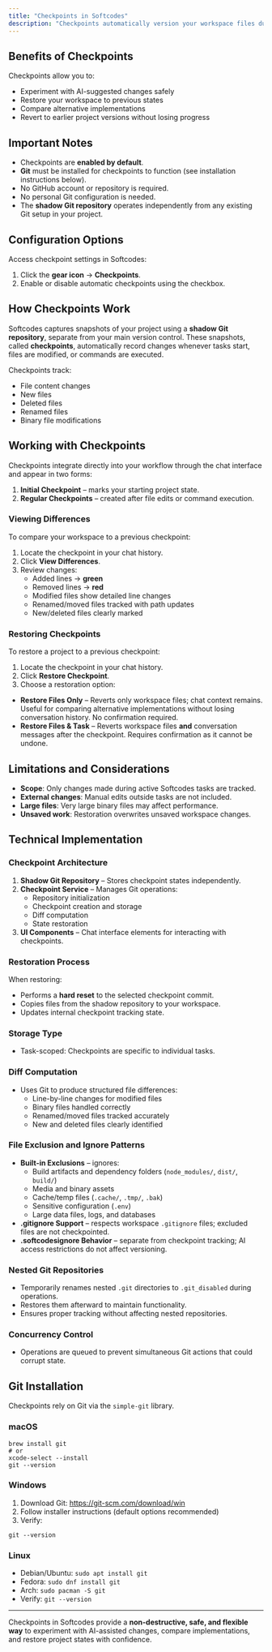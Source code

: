 ```yaml
---
title: "Checkpoints in Softcodes"
description: "Checkpoints automatically version your workspace files during Softcodes tasks. They let you explore AI suggestions safely, recover from unwanted changes, and compare different approaches without losing work."
---
```


## Benefits of Checkpoints

Checkpoints allow you to:

- Experiment with AI-suggested changes safely
- Restore your workspace to previous states
- Compare alternative implementations
- Revert to earlier project versions without losing progress

## Important Notes

- Checkpoints are **enabled by default**.
- **Git** must be installed for checkpoints to function (see installation instructions below).
- No GitHub account or repository is required.
- No personal Git configuration is needed.
- The **shadow Git repository** operates independently from any existing Git setup in your project.

## Configuration Options

Access checkpoint settings in Softcodes:

1. Click the **gear icon** → **Checkpoints**.
2. Enable or disable automatic checkpoints using the checkbox.

## How Checkpoints Work

Softcodes captures snapshots of your project using a **shadow Git repository**, separate from your main version control. These snapshots, called **checkpoints**, automatically record changes whenever tasks start, files are modified, or commands are executed.

Checkpoints track:

- File content changes
- New files
- Deleted files
- Renamed files
- Binary file modifications

## Working with Checkpoints

Checkpoints integrate directly into your workflow through the chat interface and appear in two forms:

1. **Initial Checkpoint** – marks your starting project state.
2. **Regular Checkpoints** – created after file edits or command execution.

### Viewing Differences

To compare your workspace to a previous checkpoint:

1. Locate the checkpoint in your chat history.
2. Click **View Differences**.
3. Review changes:
   - Added lines → **green**
   - Removed lines → **red**
   - Modified files show detailed line changes
   - Renamed/moved files tracked with path updates
   - New/deleted files clearly marked

### Restoring Checkpoints

To restore a project to a previous checkpoint:

1. Locate the checkpoint in your chat history.
2. Click **Restore Checkpoint**.
3. Choose a restoration option:

- **Restore Files Only** – Reverts only workspace files; chat context remains. Useful for comparing alternative implementations without losing conversation history. No confirmation required.
- **Restore Files & Task** – Reverts workspace files **and** conversation messages after the checkpoint. Requires confirmation as it cannot be undone.

## Limitations and Considerations

- **Scope**: Only changes made during active Softcodes tasks are tracked.
- **External changes**: Manual edits outside tasks are not included.
- **Large files**: Very large binary files may affect performance.
- **Unsaved work**: Restoration overwrites unsaved workspace changes.

## Technical Implementation

### Checkpoint Architecture

1. **Shadow Git Repository** – Stores checkpoint states independently.
2. **Checkpoint Service** – Manages Git operations:
   - Repository initialization
   - Checkpoint creation and storage
   - Diff computation
   - State restoration
3. **UI Components** – Chat interface elements for interacting with checkpoints.

### Restoration Process

When restoring:

- Performs a **hard reset** to the selected checkpoint commit.
- Copies files from the shadow repository to your workspace.
- Updates internal checkpoint tracking state.

### Storage Type

- Task-scoped: Checkpoints are specific to individual tasks.

### Diff Computation

- Uses Git to produce structured file differences:
  - Line-by-line changes for modified files
  - Binary files handled correctly
  - Renamed/moved files tracked accurately
  - New and deleted files clearly identified

### File Exclusion and Ignore Patterns

- **Built-in Exclusions** – ignores:
  - Build artifacts and dependency folders (`node_modules/`, `dist/`, `build/`)
  - Media and binary assets
  - Cache/temp files (`.cache/`, `.tmp/`, `.bak`)
  - Sensitive configuration (`.env`)
  - Large data files, logs, and databases
- **.gitignore Support** – respects workspace `.gitignore` files; excluded files are not checkpointed.
- **.softcodesignore Behavior** – separate from checkpoint tracking; AI access restrictions do not affect versioning.

### Nested Git Repositories

- Temporarily renames nested `.git` directories to `.git_disabled` during operations.
- Restores them afterward to maintain functionality.
- Ensures proper tracking without affecting nested repositories.

### Concurrency Control

- Operations are queued to prevent simultaneous Git actions that could corrupt state.

## Git Installation

Checkpoints rely on Git via the `simple-git` library.

### macOS

```
brew install git
# or
xcode-select --install
git --version
```

### Windows

1. Download Git: https://git-scm.com/download/win
2. Follow installer instructions (default options recommended)
3. Verify:

```
git --version
```

### Linux

- Debian/Ubuntu: `sudo apt install git`
- Fedora: `sudo dnf install git`
- Arch: `sudo pacman -S git`
- Verify: `git --version`

---

Checkpoints in Softcodes provide a **non-destructive, safe, and flexible way** to experiment with AI-assisted changes, compare implementations, and restore project states with confidence.